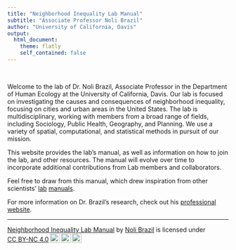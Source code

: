 ```yaml
---
title: "Neighborhood Inequality Lab Manual"
subtitle: "Associate Professor Noli Brazil"
author: "University of California, Davis"
output: 
  html_document:
    theme: flatly
    self_contained: false
---
```


<style>
h1.title {
  font-weight: bold;
  font-family: Arial;  
}

h2.title {
  font-family: Arial;  
}

.figure {
   margin-top: 20px;
   margin-bottom: 20px;
}

</style>

<style type="text/css">
#TOC {
  font-size: 13px;
  font-family: Arial;
}
</style>

\

Welcome to the lab of Dr. Noli Brazil, Associate Professor in the Department of Human Ecology at the University of California, Davis. Our lab is focused on investigating the causes and consequences of neighborhood inequality, focusing on cities and urban areas in the United States. The lab is multidisciplinary, working with members from a broad range of fields, including Sociology, Public Health, Geography, and Planning. We use a variety of spatial, computational, and statistical methods in pursuit of our mission. 

This website provides the lab's manual, as well as information on how to join the lab, and other resources. The manual will evolve over time to incorporate additional contributions from Lab members and collaborators.

Feel free to draw from this manual, which drew inspiration from other scientists' [lab](https://stanfordhpds.github.io/lab_manual/) [manuals](https://poldracklab.org/).

For more information on Dr. Brazil's research, check out his [professional website](https://nbrazil.faculty.ucdavis.edu/).


***

 <p xmlns:cc="http://creativecommons.org/ns#" xmlns:dct="http://purl.org/dc/terms/"><a property="dct:title" rel="cc:attributionURL" href="https://nbrazil.github.io/neighborhoodlab/">Neighborhood Inequality Lab Manual</a> by <a rel="cc:attributionURL dct:creator" property="cc:attributionName" href="https://nbrazil.faculty.ucdavis.edu/">Noli Brazil</a> is licensed under <a href="https://creativecommons.org/licenses/by-nc/4.0/?ref=chooser-v1" target="_blank" rel="license noopener noreferrer" style="display:inline-block;">CC BY-NC 4.0<img style="height:22px!important;margin-left:3px;vertical-align:text-bottom;" src="https://mirrors.creativecommons.org/presskit/icons/cc.svg?ref=chooser-v1" alt=""><img style="height:22px!important;margin-left:3px;vertical-align:text-bottom;" src="https://mirrors.creativecommons.org/presskit/icons/by.svg?ref=chooser-v1" alt=""><img style="height:22px!important;margin-left:3px;vertical-align:text-bottom;" src="https://mirrors.creativecommons.org/presskit/icons/nc.svg?ref=chooser-v1" alt=""></a></p> 
 